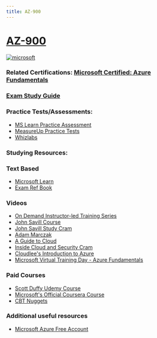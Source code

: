 ```yaml
---
title: AZ-900
---
```



# [AZ-900](https://learn.microsoft.com/en-us/certifications/exams/az-900?WT.mc_id=studentamb_165290)
<a href='https://learn.microsoft.com/en-us/certifications/azure-fundamentals?WT.mc_id=studentamb_165290' target="_blank"><img alt='microsoft' src='https://img.shields.io/badge/fundamentals-100000?style=for-the-badge&logo=microsoft&logoColor=white&labelColor=0078D4&color=212221'/></a> 

### Related Certifications: [Microsoft Certified: Azure Fundamentals](https://learn.microsoft.com/en-us/certifications/azure-fundamentals?WT.mc_id=studentamb_165290)

### [Exam Study Guide](https://learn.microsoft.com/credentials/certifications/resources/study-guides/az-900?WT.mc_id=studentamb_165290)

### Practice Tests/Assessments:
- [MS Learn Practice Assessment](https://learn.microsoft.com/credentials/certifications/exams/az-900/practice/assessment?assessment-type=practice&assessmentId=23&WT.mc_id=studentamb_165290)
- [MeasureUp Practice Tests](https://www.measureup.com/microsoft-practice-test-az-900-microsoft-azure-fundamentals.html#u44)
- [Whizlabs](https://www.whizlabs.com/microsoft-azure-certification-az-900)
  
### Studying Resources:

### Text Based 
- [Microsoft Learn](https://learn.microsoft.com/en-us/certifications/exams/az-900?WT.mc_id=studentamb_165290)
- [Exam Ref Book](https://www.microsoftpressstore.com/store/exam-ref-az-900-microsoft-azure-fundamentals-9780137955145)
### Videos
- [On Demand Instructor-led Training Series](https://learn.microsoft.com/en-us/shows/on-demand-instructor-led-training-series/?terms=AZ-900&WT.mc_id=studentamb_165290)
- [John Savill Course](https://www.youtube.com/playlist?list=PLlVtbbG169nED0_vMEniWBQjSoxTsBYS3)
- [John Savill Study Cram](https://www.youtube.com/watch?v=tQp1YkB2Tgs)
- [Adam Marczak](https://www.youtube.com/playlist?list=PLGjZwEtPN7j-Q59JYso3L4_yoCjj2syrM)
- [A Guide to Cloud](https://www.youtube.com/playlist?list=PLhLKc18P9YOD2Iu7rlZ7Y5AM1mv66kMI7)
- [Inside Cloud and Security Cram](https://www.youtube.com/watch?v=gH3pwWO0Q9Y)
- [Cloudlee's Introduction to Azure](https://learn.cloudlee.io/p/getting-started-with-azure)
- [Microsoft Virtual Training Day - Azure Fundamentals](https://events.microsoft.com/en-us/allevents/?language=English&clientTimeZone=1&search=Microsoft%20Azure%20Virtual%20Training%20Day:%20Fundamentals)
### Paid Courses
- [Scott Duffy Udemy Course](https://www.udemy.com/course/az900-azure)
- [Microsoft's Official Coursera Course](https://www.coursera.org/specializations/microsoft-azure-fundamentals-az-900)
- [CBT Nuggets](https://www.cbtnuggets.com/it-training/microsoft-azure/fundamentals)
### Additional useful resources
- [Microsoft Azure Free Account](https://azure.microsoft.com/free?WT.mc_id=studentamb_165290)
